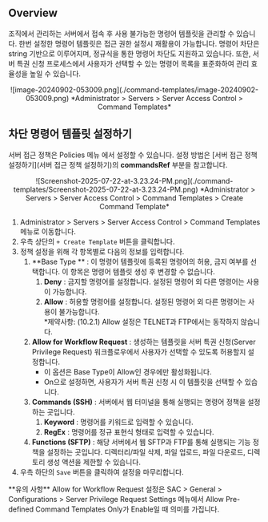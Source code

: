 
## Overview

조직에서 관리하는 서버에서 접속 후 사용 불가능한 명령어 템플릿을 관리할 수 있습니다. 한번 설정한 명령어 템플릿은 접근 권한 설정시 재활용이 가능합니다. 명령어 차단은 string 기반으로 이루어지며, 정규식을 통한 명령어 차단도 지원하고 있습니다. 또한, 서버 특권 신청 프로세스에서 사용자가 선택할 수 있는 명령어 목록을 표준화하여 관리 효율성을 높일 수 있습니다.
<p align="center">
![image-20240902-053009.png](./command-templates/image-20240902-053009.png)
*Administrator &gt; Servers &gt; Server Access Control &gt; Command Templates*
</p>

## 차단 명령어 템플릿 설정하기

서버 접근 정책은 Policies 메뉴 에서 설정할 수 있습니다. 설정 방법은 [서버 접근 정책 설정하기](서버 접근 정책 설정하기)의  **commandsRef**  부분을 참고합니다.
<p align="center">
![Screenshot-2025-07-22-at-3.23.24-PM.png](./command-templates/Screenshot-2025-07-22-at-3.23.24-PM.png)
*Administrator &gt; Servers &gt; Server Access Control &gt; Command Templates &gt; Create Command Template*
</p>

1. Administrator &gt; Servers &gt; Server Access Control &gt; Command Templates 메뉴로 이동합니다.
2. 우측 상단의 `+ Create Template` 버튼을 클릭합니다.
3. 정책 설정을 위해 각 항목별로 다음의 정보를 입력합니다. 
    1.  **Base Type ** : 이 명령어 템플릿에 등록된 명령어의 허용, 금지 여부를 선택합니다. 이 항목은 명령어 템플릿 생성 후 변경할 수 없습니다.
        1.  **Deny**  : 금지할 명령어를 설정합니다. 설정된 명령어 외 다른 명령어는 사용이 가능합니다.
        2.  **Allow**  : 허용할 명령어를 설정합니다. 설정된 명령어 외 다른 명령어는 사용이 불가능합니다.<br/>*제약사항: (10.2.1) Allow 설정은 TELNET과 FTP에서는 동작하지 않습니다.
    2.  **Allow for Workflow Request** : 생성하는 템플릿을 서버 특권 신청(Server Privilege Request) 워크플로우에서 사용자가 선택할 수 있도록 허용할지 설정합니다.
        * 이 옵션은 Base Type이 Allow인 경우에만 활성화됩니다.
        * On으로 설정하면, 사용자가 서버 특권 신청 시 이 템플릿을 선택할 수 있습니다.
    3.  **Commands (SSH)**  : 서버에서 웹 터미널을 통해 실행되는 명령어 정책을 설정하는 곳입니다. 
        1.  **Keyword**  : 명령어를 키워드로 입력할 수 있습니다. 
        2.  **RegEx**  : 명령어를 정규 표현식 형태로 입력할 수 있습니다. 
    4.  **Functions (SFTP)**  : 해당 서버에서 웹 SFTP과 FTP를 통해 실행되는 기능 정책을 설정하는 곳입니다. 디렉터리/파일 삭제, 파일 업로드, 파일 다운로드, 디렉토리 생성 액션을 제한할 수 있습니다. 
4. 우측 하단의 `Save` 버튼을 클릭하여 설정을 마무리합니다.


<Callout type="info">
**유의 사항**
Allow for Workflow Request 설정은 SAC &gt; General &gt; Configurations &gt; Server Privilege Request Settings 메뉴에서 Allow Pre-defined Command Templates Only가 Enable일 때 의미를 가집니다.
</Callout>


